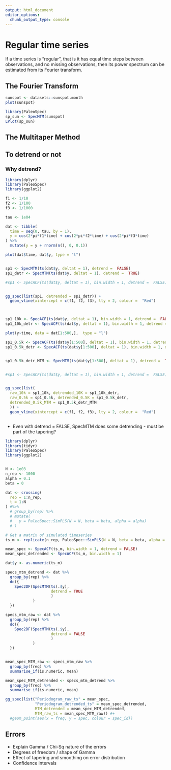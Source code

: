 ```yaml
---
output: html_document
editor_options: 
  chunk_output_type: console
---
```

# Regular time series

If a time series is "regular", that is it has equal time steps between observations, and no missing observations, then its power spectrum can be estimated from its Fourier transform. 


## The Fourier Transform

```r
sunspot <- datasets::sunspot.month
plot(sunspot)
```

```r
library(PaleoSpec)
sp_sun <- SpecMTM(sunspot)
LPlot(sp_sun)
```


## The Multitaper Method



## To detrend or not {#sec-detrend}


### Why detrend?



```r
library(dplyr)
library(PaleoSpec)
library(ggplot2)

f1 <- 1/10
f2 <- 1/100
f3 <- 1/1000

tau <- 1e04

dat <- tibble(
  time = seq(0, tau, by = 1),
  y = cos(2*pi*f1*time) + cos(2*pi*f2*time) + cos(2*pi*f3*time) 
) %>% 
  mutate(y = y + rnorm(n(), 0, 0.1))

plot(dat$time, dat$y, type = "l")


sp1 <- SpecMTM(ts(dat$y, deltat = 1), detrend =  FALSE)
sp1_detr <- SpecMTM(ts(dat$y, deltat = 1), detrend =  TRUE)

#sp1 <- SpecACF(ts(dat$y, deltat = 1), bin.width = 1, detrend =  FALSE)


gg_spec(list(sp1, detrended = sp1_detr)) +
  geom_vline(xintercept = c(f1, f2, f3), lty = 2, colour =  "Red")



sp1_10k <- SpecACF(ts(dat$y, deltat = 1), bin.width = 1, detrend =  FALSE)
sp1_10k_detr <- SpecACF(ts(dat$y, deltat = 1), bin.width = 1, detrend =  TRUE)

plot(y~time, data = dat[1:500,],  type = "l")

sp1_0.5k <- SpecACF(ts(dat$y[1:500], deltat = 1), bin.width = 1, detrend =  FALSE)
sp1_0.5k_detr <- SpecACF(ts(dat$y[1:500], deltat = 1), bin.width = 1, detrend =  TRUE)


sp1_0.5k_detr_MTM <- SpecMTM(ts(dat$y[1:500], deltat = 1), detrend =  TRUE)


#sp1 <- SpecACF(ts(dat$y, deltat = 1), bin.width = 1, detrend =  FALSE)


gg_spec(list(
  raw_10k = sp1_10k, detrended_10K = sp1_10k_detr,
  raw_0.5k = sp1_0.5k, detrended_0.5K = sp1_0.5k_detr,
  detrended_0.5k_MTM = sp1_0.5k_detr_MTM
  )) +
  geom_vline(xintercept = c(f1, f2, f3), lty = 2, colour =  "Red")



```



- Even with detrend = FALSE, SpecMTM does some detrending - must be part of the tapering?



```r
library(dplyr)
library(tidyr)
library(PaleoSpec)
library(ggplot2)


N <- 1e03
n_rep <- 1000
alpha = 0.1
beta = 0

dat <- crossing(
  rep = 1:n_rep,
  t = 1:N
) #%>% 
  # group_by(rep) %>% 
  # mutate(
  #   y = PaleoSpec::SimPLS(N = N, beta = beta, alpha = alpha) 
  # )

# Get a matrix of simulated timeseries
ts_m <- replicate(n_rep, PaleoSpec::SimPLS(N = N, beta = beta, alpha = alpha))

mean_spec <- SpecACF(ts_m, bin.width = 1, detrend = FALSE)
mean_spec_detrended <- SpecACF(ts_m, bin.width = 1)

dat$y <- as.numeric(ts_m)

specs_mtm_detrend <- dat %>% 
  group_by(rep) %>% 
  do({
    Spec2DF(SpecMTM(ts(.$y), 
                    detrend = TRUE
                    )
            )
  })

specs_mtm_raw <- dat %>% 
  group_by(rep) %>% 
  do({
    Spec2DF(SpecMTM(ts(.$y), 
                    detrend = FALSE
                    )
            )
  })


mean_spec_MTM_raw <- specs_mtm_raw %>% 
  group_by(freq) %>% 
  summarise_if(is.numeric, mean)

mean_spec_MTM_detrended <- specs_mtm_detrend %>% 
  group_by(freq) %>% 
  summarise_if(is.numeric, mean)

gg_spec(list("Periodogram_raw_ts" = mean_spec,
             "Periodogram_detrended_ts" = mean_spec_detrended,
             MTM_detrended = mean_spec_MTM_detrended,
             MTM_raw_ts = mean_spec_MTM_raw)) #+
  #geom_point(aes(x = freq, y = spec, colour = spec_id))
```




## Errors

- Explain Gamma / Chi-Sq nature of the errors
- Degrees of freedom / shape of Gamma
- Effect of tapering and smoothing on error distribution
- Confidence intervals

